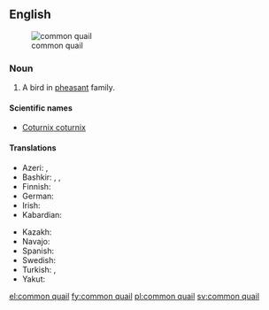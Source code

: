 ==English==
{{wikipedia}}
[[File:Weibliche Wachtel (Coturnix coturnix).jpg|thumb|common quail]]

===Noun===
{{en-noun|sg=[[common]] [[quail]]}}

# A bird in [[pheasant]] family.

====Scientific names====
* [[Coturnix coturnix]]

====Translations====
{{trans-top|bird in the pheasant family}}
* Azeri: {{t|az|adi bildirçin}}, {{t|az|bildirçin}}
* Bashkir: {{tø|ba|бүҙәнә|tr=büðänä|sc=Cyrl}}, {{tø|ba|бүтбелдек|tr=bütbeldek|sc=Cyrl}}, {{tø|ba|бытбылдыҡ|tr=bıtbıldıq|sc=Cyrl}}
* Finnish: {{t+|fi|viiriäinen}}
* German: {{t+|de|Wachtel|f}}
* Irish: {{t-|ga|gearg|f|xs=Irish}}
* Kabardian: {{tø|kbd|ныбгъуэ}}
{{trans-mid}}
* Kazakh: {{t|kk|бөдене|tr=bödene|sc=Cyrl}}
* Navajo: {{tø|nv|díłdánii yił aheełtʼéhii}}
* Spanish: {{t-|es|codorniz común|f}}
* Swedish: {{t+|sv|vaktel|c}}
* Turkish: {{t|tr|bayağı bıldırcın}}, {{t|tr|bıldırcın}}
* Yakut: {{tø|sah|хонуу бочугураһа|tr=xonuu bočuguraha|sc=Cyrl}}
{{trans-bottom}}

[[el:common quail]]
[[fy:common quail]]
[[pl:common quail]]
[[sv:common quail]]